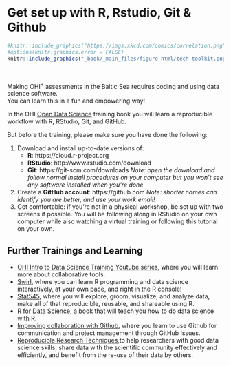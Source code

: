 # Get set up with R, Rstudio, Git & Github


```r
#knitr::include_graphics("https://imgs.xkcd.com/comics/correlation.png")
#options(knitr.graphics.error = FALSE)
knitr::include_graphics("_book/_main_files/figure-html/tech-toolkit.png")
```

<br>

Making OHI^+^ assessments in the Baltic Sea requires coding and using data science software. <br>
You can learn this in a fun and empowering way!

In the OHI [Open Data Science](http://ohi-science.org/data-science-training/) training book you will learn a reproducible workflow with R, RStudio, Git, and GitHub. 


But before the training, please make sure you have done the following:

1) Download and install up-to-date versions of:
   - **R**: https://cloud.r-project.org
   - **RStudio**: http://www.rstudio.com/download
   - **Git**: https://git-scm.com/downloads _Note: open the download and follow normal install procedures on your computer but you won’t see any software installed when you’re done_
2) Create a **GitHub account**: https://github.com _Note: shorter names can identify you are better, and use your work email!_
3) Get comfortable: if you’re not in a physical workshop, be set up with two screens if possible. You will be following along in RStudio on your own computer while also watching a virtual training or following this tutorial on your own.


## Further Trainings and Learning {-}

- [OHI Intro to Data Science Training Youtube series](https://youtube.com/playlist?list=PLX7J3qtjcll_4s2oaKHuWdRdBMJz7tBAU&si=NIoCjH-AuOM-rWkI), where you will learn more about collaborative tools.
- [Swirl](https://swirlstats.com/), where you can learn R programming and data science interactively, at your own pace, and right in the R console!
- [Stat545](https://stat545.com), where you will explore, groom, visualize, and analyze data, make all of that reproducible, reusable, and shareable using R.
- [R for Data Science](https://r4ds.hadley.nz), a book that will teach you how to do data science with R.
- [Improving collaboration with Github](https://openscapes.github.io/series/core-lessons/github/github-issues.html), where you learn to use Github for communication and project management through GitHub Issues.
- [Reproducible Research Techniques](https://learning.nceas.ucsb.edu/2021-11-RRCourse/),to help researchers with good data science skills, share data with the scientific community effectively and efficiently, and benefit from the re-use of their data by others.  


